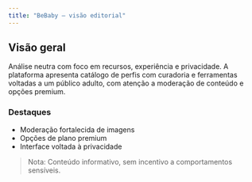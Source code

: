 ```yaml
---
title: "BeBaby — visão editorial"
---
```


## Visão geral

Análise neutra com foco em recursos, experiência e privacidade. A plataforma
apresenta catálogo de perfis com curadoria e ferramentas voltadas a um público
adulto, com atenção a moderação de conteúdo e opções premium.

### Destaques

- Moderação fortalecida de imagens
- Opções de plano premium
- Interface voltada à privacidade

> Nota: Conteúdo informativo, sem incentivo a comportamentos sensíveis.











